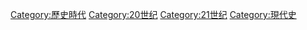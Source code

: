 [[Category:歷史時代|Category:歷史時代]]
[[Category:20世纪|Category:20世纪]]
[[Category:21世纪|Category:21世纪]]
[[Category:現代史|Category:現代史]]